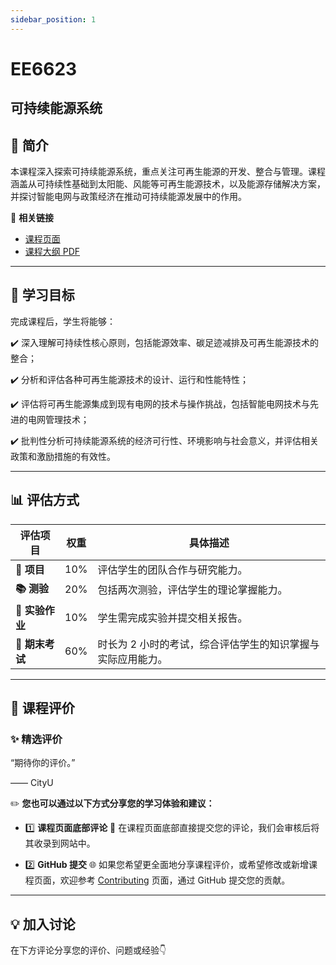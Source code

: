 ```yaml
---
sidebar_position: 1
---
```


# EE6623
## 可持续能源系统

## **📘 简介**
本课程深入探索可持续能源系统，重点关注可再生能源的开发、整合与管理。课程涵盖从可持续性基础到太阳能、风能等可再生能源技术，以及能源存储解决方案，并探讨智能电网与政策经济在推动可持续能源发展中的作用。

🔗 **相关链接**
- [课程页面](https://www.cityu.edu.hk/catalogue/pg/202425/course/EE6623.htm)
- [课程大纲 PDF](https://www.cityu.edu.hk/catalogue/pg/202425/course/EE6623.pdf)

---

## **🎯 学习目标**

完成课程后，学生将能够：

✔️ 深入理解可持续性核心原则，包括能源效率、碳足迹减排及可再生能源技术的整合；

✔️ 分析和评估各种可再生能源技术的设计、运行和性能特性；

✔️ 评估将可再生能源集成到现有电网的技术与操作挑战，包括智能电网技术与先进的电网管理技术；

✔️ 批判性分析可持续能源系统的经济可行性、环境影响与社会意义，并评估相关政策和激励措施的有效性。

---

## **📊 评估方式**

| **评估项目**          | **权重** | **具体描述**                                                                                       |
|----------------------|---------|---------------------------------------------------------------------------------------------------|
| **📝 项目**           | 10%     | 评估学生的团队合作与研究能力。                                                                     |
| **📚 测验**            | 20%     | 包括两次测验，评估学生的理论掌握能力。                                                            |
| **📝 实验作业**        | 10%     | 学生需完成实验并提交相关报告。                                                                    |
| **📖 期末考试**       | 60%     | 时长为 2 小时的考试，综合评估学生的知识掌握与实际应用能力。                                        |

---

## **💬 课程评价**

### ✨ **精选评价**
<div className={commentStyles.commentBox}>
    <p className={commentStyles.commentText}>
        “期待你的评价。”
    </p>
    <p className={commentStyles.commentAuthor}>—— CityU</p>
</div>

✏️ **您也可以通过以下方式分享您的学习体验和建议：**

- 1️⃣ **课程页面底部评论**
💬 在课程页面底部直接提交您的评论，我们会审核后将其收录到网站中。

- 2️⃣ **GitHub 提交**
🌐 如果您希望更全面地分享课程评价，或希望修改或新增课程页面，欢迎参考 [Contributing](https://penjc.github.io/cityU-navigator/contributing) 页面，通过 GitHub 提交您的贡献。

---

## **💡 加入讨论**

在下方评论分享您的评价、问题或经验👇
<Utterances />